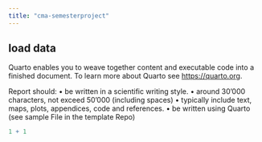```yaml
---
title: "cma-semesterproject"
---
```


## load data

Quarto enables you to weave together content and executable code into a finished document. To learn more about Quarto see <https://quarto.org>.

Report should:
• be written in a scientific writing style.
• around 30’000 characters, not exceed 50’000 (including spaces)
• typically include text, maps, plots, appendices, code and references.
• be written using Quarto (see sample File in the template Repo)

```r
1 + 1
```
